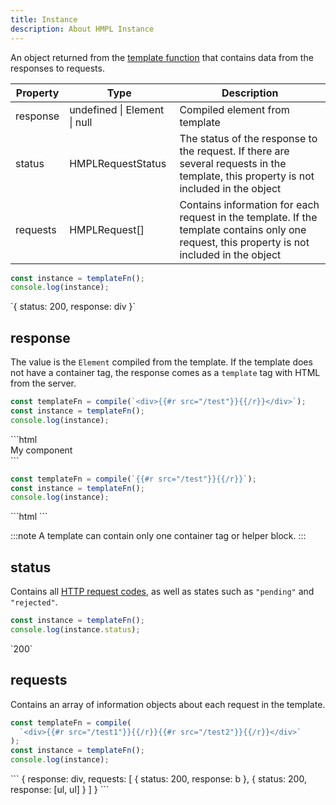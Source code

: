 ```yaml
---
title: Instance
description: About HMPL Instance
---
```



An object returned from the [template function](/functions/template) that contains data from the responses to requests.

| Property | Type                         | Description                                                                                                                                   |
| -------- | ---------------------------- | --------------------------------------------------------------------------------------------------------------------------------------------- |
| response | undefined \| Element \| null | Compiled element from template                                                                                                                |
| status   | HMPLRequestStatus            | The status of the response to the request. If there are several requests in the template, this property is not included in the object         |
| requests | HMPLRequest[]                | Contains information for each request in the template. If the template contains only one request, this property is not included in the object |

```javascript
const instance = templateFn();
console.log(instance);
```

<Preview>

<div slot="preview">
`{ status: 200, response: div }`
</div>

</Preview>

## response

The value is the `Element` compiled from the template. If the template does not have a container tag, the response comes as a `template` tag with HTML from the server.


<Tabs syncKey="response">
<TabItem label="With container tag">

```javascript
const templateFn = compile(`<div>{{#r src="/test"}}{{/r}}</div>`);
const instance = templateFn();
console.log(instance);
```

<Preview>

<div slot="preview">
  ```html
  <div>
    <span>My component</span>
  </div>
  ```
</div>

</Preview>

</TabItem>
<TabItem label="Without container tag">

```javascript
const templateFn = compile(`{{#r src="/test"}}{{/r}}`);
const instance = templateFn();
console.log(instance);
```

<Preview>

<div slot="preview">
  ```html
  <template>
    <span>My component</span>
  </template>
  ```
</div>

</Preview>

</TabItem>
</Tabs>

:::note
A template can contain only one container tag or helper block.
:::

## status

Contains all [HTTP request codes](https://developer.mozilla.org/en-US/docs/Web/HTTP/Reference/Status), as well as states such as `"pending"` and `"rejected"`.

```javascript
const instance = templateFn();
console.log(instance.status);
```

<Preview>

<div slot="preview">`200`</div>

</Preview>

## requests

Contains an array of information objects about each request in the template.

```javascript
const templateFn = compile(
  `<div>{{#r src="/test1"}}{{/r}}{{#r src="/test2"}}{{/r}}</div>`
);
const instance = templateFn();
console.log(instance);
```

<Preview>

<div slot="preview">
```
{ 
    response: div,
    requests: [
        { status: 200, response: b },
        { status: 200, response: [ul, ul] }
    ]
}
```
</div>

</Preview>

